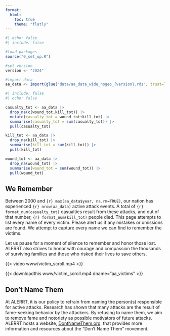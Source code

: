 ```yaml
---
format: 
  html: 
    toc: true
    theme: "flatly"
---
```


```r
#| echo: false
#| include: false

#load packages
source("0_set_up.R")

#set version
version <- "2024"

#import data
aa_data <- import(glue("data/aa_data_wide_nogeo_{version}.rds", trust=TRUE))

```

```r
#| include: false
#| echo: false

casualty_tot <- aa_data |> 
  drop_na(c(wound_tot,kill_tot)) |> 
  mutate(casualty_tot = wound_tot+kill_tot) |> 
  summarise(casualty_tot = sum(casualty_tot)) |> 
  pull(casualty_tot) 

kill_tot <- aa_data |> 
  drop_na(kill_tot) |> 
  summarise(kill_tot = sum(kill_tot)) |> 
  pull(kill_tot)

wound_tot <- aa_data |> 
  drop_na(wound_tot) |> 
  summarise(wound_tot = sum(wound_tot)) |> 
  pull(wound_tot)

```

## We Remember

Between 2000 and `{r} max(aa_data$year, na.rm=TRUE)`, our nation has 
experienced `{r} nrow(aa_data)` active attack events. A total of 
`{r} format_num(casualty_tot)` casualties result from these attacks, and out of 
that number, `{r} format_num(kill_tot)` people died. This page attempts to list 
every name of every victim. Please alert us if any mistakes or omissions are 
found. We attempt to capture every name we can find to remember the victims.  

Let us pause for a moment of silence to remember and honor those lost. ALERRT 
also strives to honor with courage and compassion the thousands of surviving 
families and those who risked their lives to save others. 


{{< video www/victim_scroll.mp4 >}}

{{< downloadthis www/victim_scroll.mp4 dname="aa_victims" >}}

## Don't Name Them

At ALERRT, it is our policy to refrain from naming the person(s) 
responsible for active attacks. Research has shown that many attacks are the 
result of fame-seeking behavior by the attackers. By refusing to name them, we 
aim to remove fame and notoriety as possible motivators of future attacks. 
ALERRT hosts a website, [DontNameThem.org](https://www.dontnamethem.org), that provides 
more information and resources about the "Don't Name Them" movement. 







